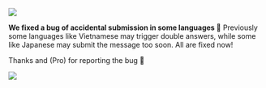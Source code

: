 
![](https://res.cloudinary.com/dltbv060k/image/upload/v1752140189/image_9_ioa5s0.png)

**We fixed a bug of accidental submission in some languages 🐞** 
Previously some languages like Vietnamese may trigger double answers, while some like Japanese may submit the message too soon. All are fixed now!

Thanks <ReleaseUser name="nhi"/> and <ReleaseUser name="chinh"/> (Pro) for reporting the bug 🙇

![](https://res.cloudinary.com/dltbv060k/image/upload/v1752140220/image_11_qq4vbe.png)